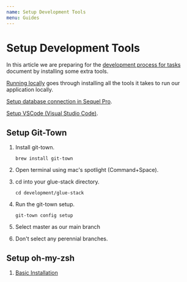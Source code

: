 ```yaml
---
name: Setup Development Tools
menu: Guides
---
```


# Setup Development Tools

In this article we are preparing for the [development process for tasks](./DevelopmentProcess-Tasks.md) document by installing some extra tools.

[Running locally](./RunningLocally.md) goes through installing all the tools it takes to run our application locally.

[Setup database connection in Sequel Pro](./SetupDatabaseConnectionInSequelPro.md).

[Setup VSCode (Visual Studio Code)](./SetupVSCode.md).

## Setup Git-Town

1. Install git-town.

   ```
   brew install git-town
   ```

2. Open terminal using mac's spotlight (Command+Space).

3. cd into your glue-stack directory.

   ```
   cd development/glue-stack
   ```

4. Run the git-town setup.

   ```
   git-town config setup
   ```

5. Select master as our main branch

6. Don't select any perennial branches.

## Setup oh-my-zsh

1. [Basic Installation](https://github.com/robbyrussell/oh-my-zsh#basic-installation)
